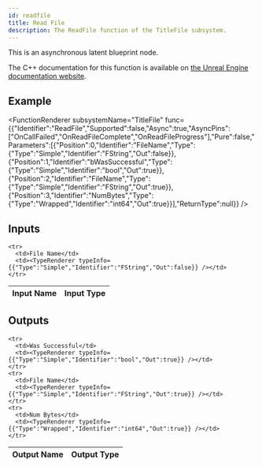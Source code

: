 ```yaml
---
id: readfile
title: Read File
description: The ReadFile function of the TitleFile subsystem.
---
```



This is an asynchronous latent blueprint node.

The C++ documentation for this function is available on [the Unreal Engine documentation website](https://dev.epicgames.com/documentation/en-us/unreal-engine/API/Plugins/OnlineSubsystem/Interfaces/IOnlineTitleFile/).

## Example

<FunctionRenderer subsystemName="TitleFile" func={{"Identifier":"ReadFile","Supported":false,"Async":true,"AsyncPins":["OnCallFailed","OnReadFileComplete","OnReadFileProgress"],"Pure":false,"Parameters":[{"Position":0,"Identifier":"FileName","Type":{"Type":"Simple","Identifier":"FString","Out":false}},{"Position":1,"Identifier":"bWasSuccessful","Type":{"Type":"Simple","Identifier":"bool","Out":true}},{"Position":2,"Identifier":"FileName","Type":{"Type":"Simple","Identifier":"FString","Out":true}},{"Position":3,"Identifier":"NumBytes","Type":{"Type":"Wrapped","Identifier":"int64","Out":true}}],"ReturnType":null}} />

## Inputs


<table>
  <thead>
    <tr>
      <th>Input Name</th>
      <th>Input Type</th>
    </tr>
  </thead>
  <tbody>
    
    <tr>
      <td>File Name</td>
      <td><TypeRenderer typeInfo={{"Type":"Simple","Identifier":"FString","Out":false}} /></td>
    </tr>
  </tbody>
</table>


## Outputs


<table>
  <thead>
    <tr>
      <th>Output Name</th>
      <th>Output Type</th>
    </tr>
  </thead>
  <tbody>
    
    <tr>
      <td>Was Successful</td>
      <td><TypeRenderer typeInfo={{"Type":"Simple","Identifier":"bool","Out":true}} /></td>
    </tr>
    <tr>
      <td>File Name</td>
      <td><TypeRenderer typeInfo={{"Type":"Simple","Identifier":"FString","Out":true}} /></td>
    </tr>
    <tr>
      <td>Num Bytes</td>
      <td><TypeRenderer typeInfo={{"Type":"Wrapped","Identifier":"int64","Out":true}} /></td>
    </tr>
  </tbody>
</table>


